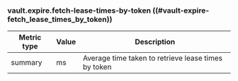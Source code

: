### vault.expire.fetch-lease-times-by-token ((#vault-expire-fetch_lease_times_by_token))

Metric type | Value | Description
----------- | ----- | -----------
summary     | ms    | Average time taken to retrieve lease times by token